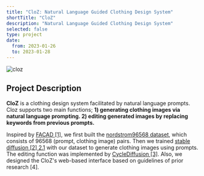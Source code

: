 ```yaml
---
title: "CloZ: Natural Language Guided Clothing Design System"
shortTitle: "CloZ"
description: "Natural Language Guided Clothing Design System"
selected: false
type: project
date:
  from: 2023-01-26
  to: 2023-01-28
---
```


![cloz](./cloz.png)

## Project Description

**CloZ** is a clothing design system facilitated by natural language prompts. Cloz supports two main functions; **1) generating clothing images via natural language prompting. 2) editing generated images by replacing keywords from previous prompts.**

Inspired by [FACAD [1]](https://github.com/xuewyang/Fashion_Captioning), we first built the [nordstrom96568 dataset](https://huggingface.co/datasets/jasonchoi3/nordstrom96568), which consists of 96568 (prompt, clothing image) pairs. Then we trained [stable diffusion [2] 2.1](https://github.com/Stability-AI/stablediffusion) with our dataset to generate clothing images using prompts. The editing function was implemented by [CycleDiffusion [3]](https://github.com/ChenWu98/cycle-diffusion). Also, we designed the CloZ's web-based interface based on guidelines of prior research [4].
